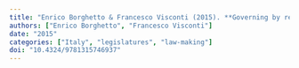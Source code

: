```yaml
---
title: "Enrico Borghetto & Francesco Visconti (2015). **Governing by revising. A study on post-enactment policy change in Italy**. In Nicolò Conti, Francesco Marangoni (eds.), *The Challenge of Coalition Government: The Italian case* pp. 106--127 Routledge."
authors: ["Enrico Borghetto", "Francesco Visconti"]
date: "2015"
categories: ["Italy", "legislatures", "law-making"]
doi: "10.4324/9781315746937"
---
```

